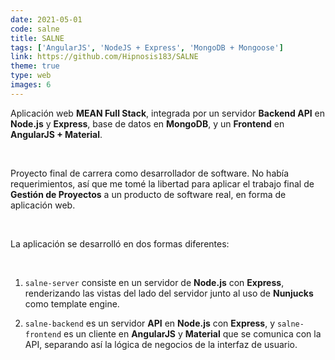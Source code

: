 ```yaml
---
date: 2021-05-01
code: salne
title: SALNE
tags: ['AngularJS', 'NodeJS + Express', 'MongoDB + Mongoose']
link: https://github.com/Hipnosis183/SALNE
theme: true
type: web
images: 6
---
```


Aplicación web **MEAN Full Stack**, integrada por un servidor **Backend API** en **Node.js** y **Express**, base de datos en **MongoDB**, y un **Frontend** en **AngularJS + Material**.

<br />

Proyecto final de carrera como desarrollador de software. No había requerimientos, así que me tomé la libertad para aplicar el trabajo final de **Gestión de Proyectos** a un producto de software real, en forma de aplicación web.

<br />

La aplicación se desarrolló en dos formas diferentes:

<br />

1. ```salne-server``` consiste en un servidor de **Node.js** con **Express**, renderizando las vistas del lado del servidor junto al uso de **Nunjucks** como template engine.

2. ```salne-backend``` es un servidor **API** en **Node.js** con **Express**, y ```salne-frontend``` es un cliente en **AngularJS** y **Material** que se comunica con la API, separando así la lógica de negocios de la interfaz de usuario.